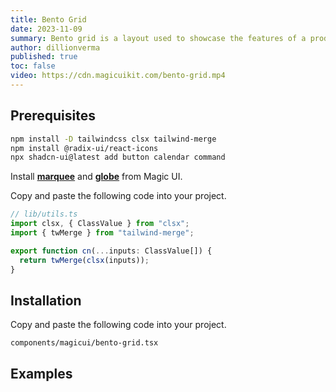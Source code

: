 ```yaml
---
title: Bento Grid
date: 2023-11-09
summary: Bento grid is a layout used to showcase the features of a product in a simple and elegant way.
author: dillionverma
published: true
toc: false
video: https://cdn.magicuikit.com/bento-grid.mp4
---
```


<ComponentPreview name="bento-demo" />

<Steps>

<Step>

## Prerequisites

```bash
npm install -D tailwindcss clsx tailwind-merge
npm install @radix-ui/react-icons
npx shadcn-ui@latest add button calendar command
```

Install [**marquee**](/components/marquee) and [**globe**](/components/globe) from Magic UI.

Copy and paste the following code into your project.

```typescript
// lib/utils.ts
import clsx, { ClassValue } from "clsx";
import { twMerge } from "tailwind-merge";

export function cn(...inputs: ClassValue[]) {
  return twMerge(clsx(inputs));
}
```

</Step>

<Step>

## Installation

Copy and paste the following code into your project.

```text
components/magicui/bento-grid.tsx
```

<ComponentSource name="bento-grid" />

</Step>

</Steps>

## Examples

<ComponentPreview name="bento-demo-vertical" />
